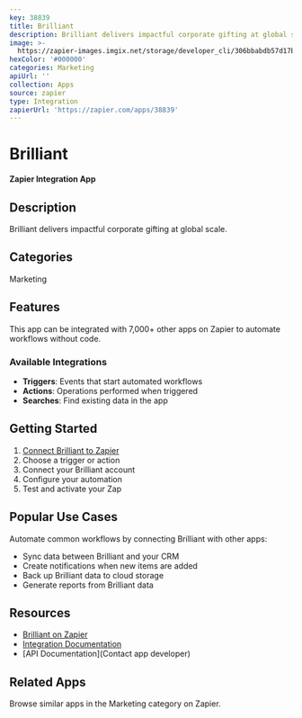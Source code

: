 ```yaml
---
key: 38839
title: Brilliant
description: Brilliant delivers impactful corporate gifting at global scale.
image: >-
  https://zapier-images.imgix.net/storage/developer_cli/306bbabdb57d17b80b8fa3d03408bc2c.png?auto=format%2Ccompress&ixlib=python-3.0.0&q=50
hexColor: '#000000'
categories: Marketing
apiUrl: ''
collection: Apps
source: zapier
type: Integration
zapierUrl: 'https://zapier.com/apps/38839'
---
```

# Brilliant

**Zapier Integration App**

## Description

Brilliant delivers impactful corporate gifting at global scale.

## Categories

Marketing

## Features

This app can be integrated with 7,000+ other apps on Zapier to automate workflows without code.

### Available Integrations

- **Triggers**: Events that start automated workflows
- **Actions**: Operations performed when triggered
- **Searches**: Find existing data in the app

## Getting Started

1. [Connect Brilliant to Zapier](https://zapier.com/apps/38839)
2. Choose a trigger or action
3. Connect your Brilliant account
4. Configure your automation
5. Test and activate your Zap

## Popular Use Cases

Automate common workflows by connecting Brilliant with other apps:

- Sync data between Brilliant and your CRM
- Create notifications when new items are added
- Back up Brilliant data to cloud storage
- Generate reports from Brilliant data

## Resources

- [Brilliant on Zapier](https://zapier.com/apps/38839)
- [Integration Documentation](https://zapier.com/apps/38839/integrations)
- [API Documentation](Contact app developer)

## Related Apps

Browse similar apps in the Marketing category on Zapier.
